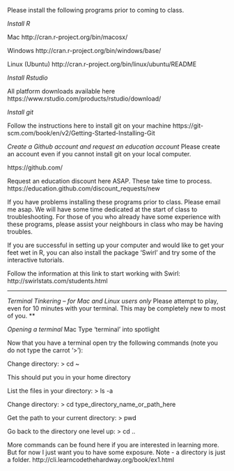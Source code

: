 Please install the following programs prior to coming to class. 

*Install R*

Mac
http://cran.r-project.org/bin/macosx/

Windows
http://cran.r-project.org/bin/windows/base/

Linux (Ubuntu)
http://cran.r-project.org/bin/linux/ubuntu/README

*Install Rstudio*

All platform downloads available here
https://www.rstudio.com/products/rstudio/download/

*Install git*

Follow the instructions here to install git on your machine
https://git-scm.com/book/en/v2/Getting-Started-Installing-Git

*Create a Github account and request an education account*
Please create an account even if you cannot install git on your local computer.

https://github.com/

Request an education discount here ASAP. These take time to process. 
https://education.github.com/discount_requests/new


If you have problems installing these programs prior to class. Please email me asap. We will have some time dedicated at the start of class to troubleshooting. For those of you who already have some experience with these programs, please assist your neighbours in class who may be having troubles.

If you are successful in setting up your computer and would like to get your feet wet in R, you can also install the package 'Swirl' and try some of the interactive tutorials. 

Follow the information at this link to start working with Swirl: http://swirlstats.com/students.html


------------------------------------------------------------------------------------------

*Terminal Tinkering -- for Mac and Linux users only*
Please attempt to play, even for 10 minutes with your terminal. This may be completely new to most of you. **

*Opening a terminal*
Mac
Type 'terminal' into spotlight

Now that you have a terminal open try the following commands (note you do not type the carrot '>'):

Change directory:
> cd ~

This should put you in your home directory

List the files in your directory:
> ls -a

Change directory:
> cd type_directory_name_or_path_here

Get the path to your current directory:
> pwd

Go back to the directory one level up:
> cd ..


More commands can be found here if you are interested in learning more. But for now I just want you to have some exposure. Note - a directory is just a folder. 
http://cli.learncodethehardway.org/book/ex1.html












